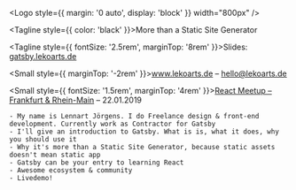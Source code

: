 
<Head>
  <title>Gatsby - More than a Static Site Generator</title>
  <link rel="icon" type="image/x-icon" href="favicon.ico" />
  <meta property='og:url' content='https://gatsby.lekoarts.de' />
  <meta property='og:title' content='Gatsby – More than a Static Site Generator' />
  <meta property='og:description' content='Gatsby, the blazingly fast Static Site generator. But it is so much more than just a Static Site generator. It generates a PWA for you, is a playground to learn React, and your go-to boilerplate for new React projects. It has a rapidly growing ecosystem and an awesome community!' />
  <meta property='og:image' content='https://gatsby.lekoarts.de/social.jpg' />
  <meta name='twitter:card' content='summary_large_image' />
  <meta name='twitter:site' content='@lekoarts_de' />
  <meta name='twitter:image' content='https://gatsby.lekoarts.de/social.jpg' />
  <meta name='twitter:title' content='Gatsby – More than a Static Site Generator' />
  <meta name='twitter:description' content='Gatsby, the new hotness in the web development world. But it is so much more than just a Static Site generator. It is a PWA generator, a playground to learn React, and your go-to boilerplate for new React projects. It has a rapidly growing ecosystem and awesome community!' />
</Head>



<Logo style={{ margin: '0 auto', display: 'block' }} width="800px" />

<Tagline style={{ color: 'black' }}>More than a Static Site Generator</Tagline>

<Tagline style={{ fontSize: '2.5rem', marginTop: '8rem' }}>Slides: <a href="https://gatsby.lekoarts.de">gatsby.lekoarts.de</a></Tagline>

<Small style={{ marginTop: '-2rem' }}><a href="https://www.lekoarts.de">www.lekoarts.de</a> – hello@lekoarts.de</Small>

<Small style={{ fontSize: '1.5rem', marginTop: '4rem' }}><a href="https://www.meetup.com/de-DE/React-Meetup-Frankfurt/events/255647987/">React Meetup – Frankfurt & Rhein-Main</a> – 22.01.2019</Small>

```notes
- My name is Lennart Jörgens. I do Freelance design & front-end development. Currently work as Contractor for Gatsby
- I'll give an introduction to Gatsby. What is is, what it does, why you should use it
- Why it's more than a Static Site Generator, because static assets doesn't mean static app
- Gatsby can be your entry to learning React
- Awesome ecosystem & community
- Livedemo!
```
